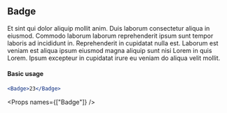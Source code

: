 
<SEO title="Badge" />

<Container>
<Article sidebar={[
  { id: 'Basic usage', name: 'Basic usage' },
  { id: 'Props', name: 'Props' }
]}>

# Badge

Et sint qui dolor aliquip mollit anim. Duis laborum consectetur aliqua in eiusmod. Commodo laborum laborum reprehenderit ipsum sunt tempor laboris ad incididunt in. Reprehenderit in cupidatat nulla est. Laborum est veniam est aliqua ipsum eiusmod magna aliquip sunt nisi Lorem in quis Lorem. Ipsum excepteur in cupidatat irure eu veniam do aliqua velit mollit.

#### Basic usage

```jsx
<Badge>23</Badge>
```

<Props names={["Badge"]} />

</Article>
</Container>
